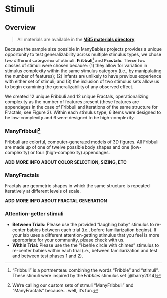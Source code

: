 # Stimuli {#sec-stimuli}

## Overview

> All materials are available in the [**MB5 materials directory**](https://drive.google.com/drive/folders/1ces1jzHYVV0Wx29JAtdfGAZx_pDAAh5l?usp=sharing).

Because the sample size possible in ManyBabies projects provides a unique opportunity to test generalizability across multiple stimulus types, we chose two different categories of stimuli: **Fribbuli**[^stimuli-1] and **Fractals**. These two classes of stimuli were chosen because: (1) they allow for variation in stimulus complexity within the same stimulus category (i.e., by manipulating the number of features); (2) infants are unlikely to have previous experience with either set of stimuli; and (3) the inclusion of two stimulus sets allow us to begin examining the generalizability of any observed effect.

[^stimuli-1]: "Fribbuli" is a portmenteau combining the words "Fribble" and "stimuli". These stimuli were inspired by the *Fribbles* stimulus set [@barry2014]

We created 12 unique Fribbuli and 12 unique Fractals, operationalizing complexity as the number of features present (these features are appendages in the case of Fribbuli and iterations of the same structure for Fractals; see Figure 3). Within each stimulus type, 6 items were designed to be low-complexity and 6 were designed to be high-complexity.

### ManyFribbuli[^stimuli-2]

[^stimuli-2]: We're calling our custom sets of stimuli "ManyFribbuli" and "ManyFractals" because... well, it's fun.

Fribbuli are colorful, computer-generated models of 3D figures. All Fribbuli are made up of one of twelve possible body shapes and one (low-complexity) or four (high-complexity) appendages.

**ADD MORE INFO ABOUT COLOR SELECTION, SIZING, ETC**

### ManyFractals

Fractals are geometric shapes in which the same structure is repeated iteratively at different levels of scale.

**ADD MORE INFO ABOUT FRACTAL GENERATION**

### Attention-getter stimuli

-   **Between Trials:** Please use the provided "laughing baby" stimulus to re-center babies between each trial (i.e., before familiarization begins). If your lab uses a different attention-getting stimulus that you feel is more appropriate for your community, please check with us.
-   **Within Trial:** Please use the the "Hoehle circle with chimes" stimulus to re-center babies within each trial (i.e., between familiarization and test and between test phases 1 and 2).
